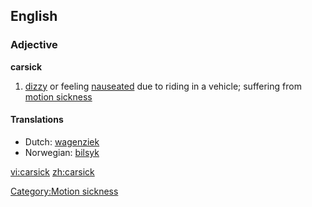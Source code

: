 ==English==

===Adjective===
'''carsick'''
# [[dizzy]] or feeling [[nauseated]] due to riding in a vehicle; suffering from [[motion sickness]]

====Translations====
*Dutch: [[wagenziek]]
*Norwegian: [[bilsyk]]
[[Category:Motion sickness]]

[[vi:carsick]]
[[zh:carsick]]